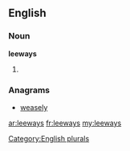 ==English==

===Noun===
'''leeways'''

# {{plural of|[[leeway]]}}

===Anagrams===
* [[weasely#English|weasely]]

[[Category:English plurals]]

[[ar:leeways]]
[[fr:leeways]]
[[my:leeways]]